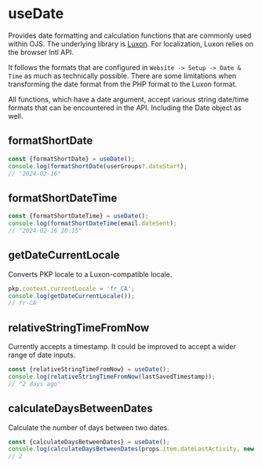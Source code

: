 
<Meta title="Composables/useDate" />

# useDate

Provides date formatting and calculation functions that are commonly used within OJS. The underlying library is [Luxon](https://moment.github.io/luxon/#/). For localization, Luxon relies on the browser Intl API.

It follows the formats that are configured in `Website -> Setup -> Date & Time` as much as technically possible. There are some limitations when transforming the date format from the PHP format to the Luxon format.

All functions, which have a date argument, accept various string date/time formats that can be encountered in the API. Including the Date object as well.

## formatShortDate

```js
const {formatShortDate} = useDate();
console.log(formatShortDate(userGroups?.dateStart);
// "2024-02-16"
```

## formatShortDateTime

```js
const {formatShortDateTime} = useDate();
console.log(formatShortDateTime(email.dateSent);
// "2024-02-16 10:15"
```

## getDateCurrentLocale

Converts PKP locale to a Luxon-compatible locale.

```js
pkp.context.currentLocale = 'fr_CA';
console.log(getDateCurrentLocale());
// fr-CA
```

## relativeStringTimeFromNow

Currently accepts a timestamp. It could be improved to accept a wider range of date inputs.

```js
const {relativeStringTimeFromNow} = useDate();
console.log(relativeStringTimeFromNow(lastSavedTimestamp));
// "2 days ago"
```

## calculateDaysBetweenDates

Calculate the number of days between two dates.

```js
const {calculateDaysBetweenDates} = useDate();
console.log(calculateDaysBetweenDates(props.item.dateLastActivity, new Date()));
// 2
```
